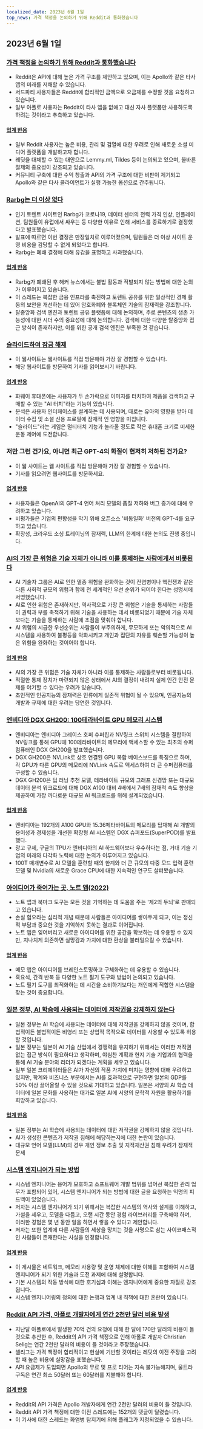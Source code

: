 ```yaml
---
localized_date: 2023년 6월 1일
top_news: 가격 책정을 논의하기 위해 Reddit과 통화했습니다
---
```




<CallToAction />

<Steps>

## 2023년 6월 1일

### [가격 책정을 논의하기 위해 Reddit과 통화했습니다](https://old.reddit.com/r/apolloapp/comments/13ws4w3/had_a_call_with_reddit_to_discuss_pricing_bad/)

- Reddit은 API에 대해 높은 가격 구조를 제안하고 있으며, 이는 Apollo와 같은 타사 앱의 미래를 저해할 수 있습니다.
- 서드파티 사용자들은 Reddit에 합리적인 금액으로 요금제를 수정할 것을 요청하고 있습니다.
- 일부 아폴로 사용자는 Reddit이 타사 앱을 없애고 대신 자사 플랫폼만 사용하도록 하려는 것이라고 추측하고 있습니다.

#### [업계 반응](http://news.ycombinator.com/item?id=36141083)

- 일부 Reddit 사용자는 높은 비용, 관리 및 검열에 대한 우려로 인해 새로운 소셜 미디어 플랫폼을 개발하고자 합니다.
- 레딧을 대체할 수 있는 대안으로 Lemmy.ml, Tildes 등이 논의되고 있으며, 올바른 절제의 중요성이 강조되고 있습니다.
- 커뮤니티 구축에 대한 수익 창출과 API의 가격 구조에 대한 비판이 제기되고 Apollo와 같은 타사 클라이언트가 실행 가능한 옵션으로 간주됩니다.

### [Rarbg는 더 이상 없다](https://web.archive.org/web/20230531105653/https://rarbg.to/index80.php)

- 인기 토렌트 사이트인 Rarbg가 코로나19, 데이터 센터의 전력 가격 인상, 인플레이션, 팀원들이 유럽에서 싸우는 등 다양한 이유로 인해 서비스를 종료하기로 결정했다고 발표했습니다.
- 발표에 따르면 이번 결정은 만장일치로 이루어졌으며, 팀원들은 더 이상 사이트 운영 비용을 감당할 수 없게 되었다고 합니다.
- Rarbg는 폐쇄 결정에 대해 유감을 표명하고 사과했습니다.

#### [업계 반응](http://news.ycombinator.com/item?id=36136819)

- Rarbg가 폐쇄된 후 해커 뉴스에서는 불법 활동과 적발되지 않는 방법에 대한 논의가 이루어지고 있습니다.
- 이 스레드는 복잡한 금융 인프라를 촉진하고 토렌트 공유를 위한 일상적인 경제 활동의 보안을 개선하는 데 있어 암호화폐와 블록체인 기술의 잠재력을 강조합니다.
- 탈중앙화 검색 엔진과 토렌트 공유 플랫폼에 대해 논의하며, 주로 콘텐츠의 생존 가능성에 대한 시더 수의 중요성에 대해 논의합니다. 검색에 대한 다양한 탈중앙화 접근 방식이 존재하지만, 이를 위한 공개 검색 엔진은 부족한 것 같습니다.

### [슬라이드하여 잠금 해제](https://cs.uwaterloo.ca/~csk/slide/)

- 이 웹사이트는 웹사이트를 직접 방문해야 가장 잘 경험할 수 있습니다.
- 해당 웹사이트를 방문하여 기사를 읽어보시기 바랍니다.

#### [업계 반응](http://news.ycombinator.com/item?id=36138304)

- 화웨이 휴대폰에는 사용자가 두 손가락으로 이미지를 터치하여 제품을 검색하고 구매할 수 있는 "AI 터치"라는 기능이 있습니다.
- 분석은 사용자 인터페이스를 설계하는 데 사용되며, 때로는 유아의 영향을 받아 데이터 수집 및 소셜 신용 프로필에 잠재적 인 영향을 미칩니다.
- "슬라이드"라는 게임은 멀티터치 기능과 놀라울 정도로 작은 휴대폰 크기로 미세한 운동 제어에 도전합니다.

### 저만 그런 건가요, 아니면 최근 GPT-4의 화질이 현저히 저하된 건가요?

- 이 웹 사이트는 웹 사이트를 직접 방문해야 가장 잘 경험할 수 있습니다.
- 기사를 읽으려면 웹사이트를 방문하세요.

#### [업계 반응](http://news.ycombinator.com/item?id=36134249)

- 사용자들은 OpenAI의 GPT-4 언어 처리 모델의 품질 저하와 버그 증가에 대해 우려하고 있습니다.
- 비평가들은 기업의 편향성을 막기 위해 오픈소스 '비동일화' 버전의 GPT-4를 요구하고 있습니다.
- 확장성, 크라우드 소싱 트레이닝의 잠재력, LLM의 한계에 대한 논의도 진행 중입니다.

### [AI의 가장 큰 위험은 기술 자체가 아니라 이를 통제하는 사람에게서 비롯된다](https://aisnakeoil.substack.com/p/is-avoiding-extinction-from-ai-really)

- AI 기술자 그룹은 AI로 인한 멸종 위험을 완화하는 것이 전염병이나 핵전쟁과 같은 다른 사회적 규모의 위험과 함께 전 세계적인 우선 순위가 되어야 한다는 성명서에 서명했습니다.
- AI로 인한 위험은 존재하지만, 역사적으로 가장 큰 위험은 기술을 통제하는 사람들이 권력과 부를 축적하기 위해 기술을 사용하는 데서 비롯되었기 때문에 기술 자체보다는 기술을 통제하는 사람에 초점을 맞춰야 합니다.
- AI 위험의 시급한 우선순위는 사람들이 부주의하게, 무모하게 또는 악의적으로 AI 시스템을 사용하여 불평등을 악화시키고 개인과 집단의 자유를 훼손할 가능성이 높은 위험을 완화하는 것이어야 합니다.

#### [업계 반응](http://news.ycombinator.com/item?id=36139852)

- AI의 가장 큰 위험은 기술 자체가 아니라 이를 통제하는 사람들로부터 비롯됩니다.
- 적절한 통제 장치가 마련되지 않은 상태에서 AI의 결정이 내려져 실제 인간 안전 문제를 야기할 수 있다는 우려가 있습니다.
- 초인적인 인공지능의 잠재력은 인류에게 실존적 위협이 될 수 있으며, 인공지능의 개발과 규제에 대한 우려는 당연한 것입니다.

### [엔비디아 DGX GH200: 100테라바이트 GPU 메모리 시스템](https://developer.nvidia.com/blog/announcing-nvidia-dgx-gh200-first-100-terabyte-gpu-memory-system/)

- 엔비디아는 엔비디아 그레이스 호퍼 슈퍼칩과 NV링크 스위치 시스템을 결합하여 NV링크를 통해 GPU에 100테라바이트의 메모리에 액세스할 수 있는 최초의 슈퍼컴퓨터인 DGX GH200을 발표했습니다.
- DGX GH200은 NVLink로 상호 연결된 GPU 복합 베이스보드를 특징으로 하며, 각 GPU가 다른 GPU의 메모리에 NVLink 속도로 액세스하여 더 큰 슈퍼컴퓨터를 구성할 수 있습니다.
- DGX GH200은 딥 러닝 추천 모델, 테라바이트 규모의 그래프 신경망 또는 대규모 데이터 분석 워크로드에 대해 DGX A100 대비 4배에서 7배의 잠재적 속도 향상을 제공하여 가장 까다로운 대규모 AI 워크로드를 위해 설계되었습니다.

#### [업계 반응](http://news.ycombinator.com/item?id=36133226)

- 엔비디아는 192개의 A100 GPU와 15.36페타바이트의 메모리를 탑재해 AI 개발의 용이성과 경제성을 개선한 확장형 AI 시스템인 DGX 슈퍼포드(SuperPOD)를 발표했다.
- 광고 규제, 구글의 TPU가 엔비디아의 AI 하드웨어보다 우수하다는 점, 거대 기술 기업의 미래와 다각화 노력에 대한 논의가 이루어지고 있습니다.
- 100T 매개변수로 AI 모델을 훈련할 때의 한계와 더 큰 규모의 다중 모드 입력 훈련 모델 및 Nvidia의 새로운 Grace CPU에 대한 지속적인 연구도 살펴봤습니다.

### [아이디어가 죽어가는 곳, 노트 앱(2022)](https://www.reproof.app/blog/notes-apps-help-us-forget)

- 노트 앱과 북마크 도구는 모든 것을 기억하는 데 도움을 주는 '제2의 두뇌'로 판매되고 있습니다.
- 손실 혐오라는 심리적 개념 때문에 사람들은 아이디어를 쌓아두게 되고, 이는 정신적 부담과 중요한 것을 기억하지 못하는 결과로 이어집니다.
- 노트 앱은 잊어버리고 새로운 아이디어를 위한 공간을 확보하는 데 유용할 수 있지만, 지나치게 의존하면 실망감과 가치에 대한 환상을 불러일으킬 수 있습니다.

#### [업계 반응](http://news.ycombinator.com/item?id=36136179)

- 메모 앱은 아이디어를 브레인스토밍하고 구체화하는 데 유용할 수 있습니다.
- 흑요석, 간격 반복 등 다양한 노트 필기 도구와 방법이 논의되고 있습니다.
- 노트 필기 도구를 최적화하는 데 시간을 소비하기보다는 개인에게 적합한 시스템을 찾는 것이 중요합니다.

### [일본 정부, AI 학습에 사용되는 데이터에 저작권을 강제하지 않는다](https://technomancers.ai/japan-goes-all-in-copyright-doesnt-apply-to-ai-training/)

- 일본 정부는 AI 학습에 사용되는 데이터에 대해 저작권을 강제하지 않을 것이며, 합법적이든 불법적이든 비영리 또는 상업적 목적으로 데이터를 사용할 수 있도록 허용할 것입니다.
- 일본 정부는 일본이 AI 기술 산업에서 경쟁력을 유지하기 위해서는 이러한 저작권 없는 접근 방식이 필요하다고 생각하며, 야심찬 계획과 현지 기술 기업과의 협력을 통해 AI 기술 분야의 리더가 되겠다는 계획을 세우고 있습니다.
- 일부 일본 크리에이터들은 AI가 자신의 작품 가치에 미치는 영향에 대해 우려하고 있지만, 학계와 비즈니스 부문에서는 AI를 효과적으로 구현하면 일본의 GDP를 50% 이상 끌어올릴 수 있을 것으로 기대하고 있습니다. 일본은 서양의 AI 학습 데이터에 일본 문화를 사용하는 대가로 일본 AI에 서양의 문학적 자원을 활용하기를 희망하고 있습니다.

#### [업계 반응](http://news.ycombinator.com/item?id=36144241)

- 일본 정부는 AI 학습에 사용되는 데이터에 대한 저작권을 강제하지 않을 것입니다.
- AI가 생성한 콘텐츠가 저작권 침해에 해당하는지에 대한 논란이 있습니다.
- 대규모 언어 모델(LLM)의 경우 개인 정보 추출 및 지적재산권 침해 우려가 잠재적 문제

### [시스템 엔지니어가 되는 방법](https://rachelbythebay.com/w/2023/05/30/eng/)

- 시스템 엔지니어는 용어가 모호하고 소프트웨어 개발 범위를 넘어선 복잡한 관리 업무가 포함되어 있어, 시스템 엔지니어가 되는 방법에 대한 글을 요청하는 익명의 피드백이 있었습니다.
- 저자는 시스템 엔지니어가 되기 위해서는 복잡한 시스템의 역사와 설계를 이해하고, 가설을 세우고, 모델을 다듬고, 오랜 시간 동안 경험 라이브러리를 구축해야 하며, 이러한 경험은 몇 년 동안 일을 하면서 쌓을 수 있다고 제안합니다.
- 저자는 또한 업계에 다른 사람들의 세상을 망치는 것을 사명으로 삼는 사이코패스적인 사람들이 존재한다는 사실을 인정합니다.

#### [업계 반응](http://news.ycombinator.com/item?id=36133263)

- 이 게시물은 네트워크, 메모리 사용량 및 운영 체제에 대한 이해를 포함하여 시스템 엔지니어가 되기 위한 기술과 도전 과제에 대해 설명합니다.
- 기본 시스템의 작동 방식에 대한 호기심과 이해는 엔지니어에게 중요한 자질로 강조됩니다.
- 시스템 엔지니어링의 정의에 대한 논쟁과 업계 내 직책에 대한 혼란이 있습니다.

### [Reddit API 가격, 아폴로 개발자에게 연간 2천만 달러 비용 발생](https://daringfireball.net/linked/2023/05/31/reddit-apollo-api-pricing)

- 지난달 아폴로에서 발생한 70억 건의 요청에 대해 한 달에 170만 달러의 비용이 들 것으로 추산한 후, Reddit의 API 가격 책정으로 인해 아폴로 개발자 Christian Selig는 연간 2천만 달러의 비용이 들 것이라고 주장했습니다.
- 셀리그는 가격 책정이 합리적이고 현실에 기반할 것이라는 레딧의 이전 주장을 고려할 때 높은 비용에 실망감을 표했습니다.
- API 요금제가 도입되면 Apollo의 무료 및 프로 티어는 지속 불가능해지며, 울트라 구독은 연간 최소 50달러 또는 60달러를 지불해야 합니다.

#### [업계 반응](http://news.ycombinator.com/item?id=36142285)

- Reddit의 API 가격은 Apollo 개발자에게 연간 2천만 달러의 비용이 들 것입니다.
- Reddit API 가격 책정에 대한 이전 스레드에는 152개의 댓글이 달렸습니다.
- 이 기사에 대한 스레드는 화염병 탐지기에 의해 플래그가 지정되었을 수 있습니다.

</Steps>
